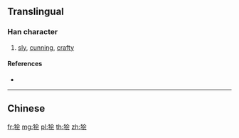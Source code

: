 {{character info/new}}
{{also|獪}}
==Translingual==

===Han character===
{{Han char|rn=94|rad=犬|as=06|sn=9|four=|canj=KHOMI|ids=⿰犭会}}

# [[sly]], [[cunning]], [[crafty]]

====References====
* {{Han ref|kx=0711.101|hdz=21345.010|uh=72EF|ud=29423}}

----

==Chinese==
{{zh-see|獪}}

[[fr:狯]]
[[mg:狯]]
[[pl:狯]]
[[th:狯]]
[[zh:狯]]